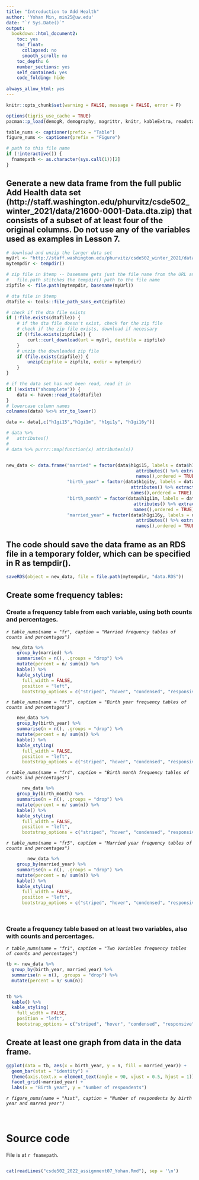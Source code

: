 ```yaml
---
title: "Introduction to Add Health"
author: 'Yohan Min, min25@uw.edu'
date: "`r Sys.Date()`"
output:
  bookdown::html_document2:
    toc: yes
    toc_float:
      collapsed: no
      smooth_scroll: no
    toc_depth: 6
    number_sections: yes
    self_contained: yes
    code_folding: hide
    
always_allow_html: yes
---
```


```r

knitr::opts_chunk$set(warning = FALSE, message = FALSE, error = F)

options(tigris_use_cache = TRUE)
pacman::p_load(demogR, demography, magrittr, knitr, kableExtra, readstata13, captioner,tigris, sf, tidyverse)

table_nums <- captioner(prefix = "Table")
figure_nums <- captioner(prefix = "Figure")

# path to this file name
if (!interactive()) {
  fnamepath <- as.character(sys.call(1))[2]
}
```



## Generate a new data frame from the full public Add Health data set (http://staff.washington.edu/phurvitz/csde502_winter_2021/data/21600-0001-Data.dta.zip) that consists of a subset of at least four of the original columns. Do not use any of the variables used as examples in Lesson 7.


```r


# download and unzip the larger data set
myUrl <- "http://staff.washington.edu/phurvitz/csde502_winter_2021/data/21600-0001-Data.dta.zip"
mytempdir <- tempdir()

# zip file in $temp -- basename gets just the file name from the URL and not the URL path;
#   file.path stitches the tempdir() path to the file name
zipfile <- file.path(mytempdir, basename(myUrl))

# dta file in $temp
dtafile <- tools::file_path_sans_ext(zipfile)

# check if the dta file exists
if (!file.exists(dtafile)) {
    # if the dta file doesn't exist, check for the zip file
    # check if the zip file exists, download if necessary
    if (!file.exists(zipfile)) {
        curl::curl_download(url = myUrl, destfile = zipfile)
    }
    # unzip the downloaded zip file
    if (file.exists(zipfile)) {
        unzip(zipfile = zipfile, exdir = mytempdir)
    }
}

# if the data set has not been read, read it in
if (!exists("ahcomplete")) {
    data <- haven::read_dta(dtafile)
}
# lowercase column names
colnames(data) %<>% str_to_lower()

data <- data[,c("h1gi15","h1gi1m", "h1gi1y", "h1gi16y")]

# data %>%
#   attributes()
# 
# data %>% purrr::map(function(x) attributes(x))


new_data <- data.frame("married" = factor(data$h1gi15, labels = data$h1gi15 %>% 
                                                 attributes() %>% extract2("labels") %>%
                                                 names(),ordered = TRUE),
                       "birth_year" = factor(data$h1gi1y, labels = data$h1gi1y %>% 
                                               attributes() %>% extract2("labels") %>%
                                               names(),ordered = TRUE),
                       "birth_month" = factor(data$h1gi1m, labels = data$h1gi1m %>% 
                                                attributes() %>% extract2("labels") %>%
                                                names(),ordered = TRUE),
                       "married_year" = factor(data$h1gi16y, labels = data$h1gi16y %>% 
                                                 attributes() %>% extract2("labels") %>%
                                                 names(),ordered = TRUE))

```


## The code should save the data frame as an RDS file in a temporary folder, which can be specified in R as tempdir().


```r

saveRDS(object = new_data, file = file.path(mytempdir, "data.RDS"))

```



## Create some frequency tables:

### Create a frequency table from each variable, using both counts and percentages.

_`r table_nums(name = "fr", caption = "Married frequency tables of counts and percentages")`_

```r

  
  new_data %>%
    group_by(married) %>%
    summarise(n = n(), .groups = "drop") %>% 
    mutate(percent = n/ sum(n)) %>%
    kable() %>%
    kable_styling(
      full_width = FALSE,
      position = "left",
      bootstrap_options = c("striped", "hover", "condensed", "responsive"))

```

_`r table_nums(name = "fr3", caption = "Birth year frequency tables of counts and percentages")`_

```r
  
  
    new_data %>%
    group_by(birth_year) %>%
    summarise(n = n(), .groups = "drop") %>% 
    mutate(percent = n/ sum(n)) %>%
    kable() %>%
    kable_styling(
      full_width = FALSE,
      position = "left",
      bootstrap_options = c("striped", "hover", "condensed", "responsive"))
```

_`r table_nums(name = "fr4", caption = "Birth month frequency tables of counts and percentages")`_

```r
    
    
      new_data %>%
    group_by(birth_month) %>%
    summarise(n = n(), .groups = "drop") %>% 
    mutate(percent = n/ sum(n)) %>%
    kable() %>%
    kable_styling(
      full_width = FALSE,
      position = "left",
      bootstrap_options = c("striped", "hover", "condensed", "responsive"))
```

_`r table_nums(name = "fr5", caption = "Married year frequency tables of counts and percentages")`_

```r
      
      
        new_data %>%
    group_by(married_year) %>%
    summarise(n = n(), .groups = "drop") %>% 
    mutate(percent = n/ sum(n)) %>%
    kable() %>%
    kable_styling(
      full_width = FALSE,
      position = "left",
      bootstrap_options = c("striped", "hover", "condensed", "responsive"))
  



```



### Create a frequency table based on at least two variables, also with counts and percentages.

_`r table_nums(name = "fr1", caption = "Two Variables frequency tables of counts and percentages")`_

```r

tb <- new_data %>%
  group_by(birth_year, married_year) %>%
  summarise(n = n(), .groups = "drop") %>% 
  mutate(percent = n/ sum(n)) 


tb %>%
  kable() %>%
  kable_styling(
    full_width = FALSE,
    position = "left",
    bootstrap_options = c("striped", "hover", "condensed", "responsive"))

```



## Create at least one graph from data in the data frame.


```r


ggplot(data = tb, aes(x = birth_year, y = n, fill = married_year)) +
  geom_bar(stat = "identity") +
  theme(axis.text.x = element_text(angle = 90, vjust = 0.5, hjust = 1)) +
  facet_grid(~married_year) +
  labs(x = "Birth year", y = "Number of respondents")


```


_`r figure_nums(name = "hist", caption = "Number of respondents by birth year and marred year")`_

<br> 




# Source code

File is at `r fnamepath`.

```r
```


```r
cat(readLines("csde502_2022_assignment07_Yohan.Rmd"), sep = '\n')
```





